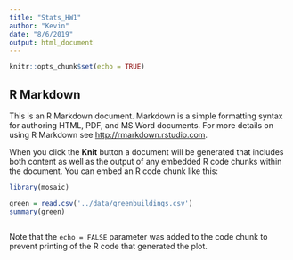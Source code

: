 ```yaml
---
title: "Stats_HW1"
author: "Kevin"
date: "8/6/2019"
output: html_document
---
```


```r
knitr::opts_chunk$set(echo = TRUE)
```

## R Markdown

This is an R Markdown document. Markdown is a simple formatting syntax for authoring HTML, PDF, and MS Word documents. For more details on using R Markdown see <http://rmarkdown.rstudio.com>.

When you click the **Knit** button a document will be generated that includes both content as well as the output of any embedded R code chunks within the document. You can embed an R code chunk like this:

```r
library(mosaic)

green = read.csv('../data/greenbuildings.csv')
summary(green)
```
```r

```


Note that the `echo = FALSE` parameter was added to the code chunk to prevent printing of the R code that generated the plot.

